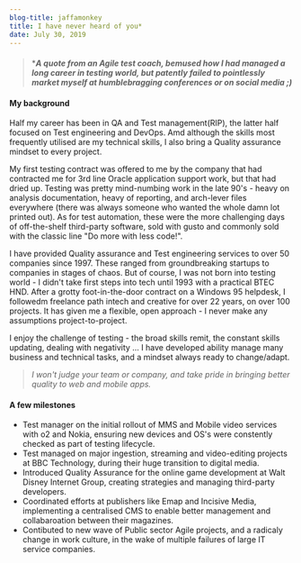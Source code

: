 ```yaml
---
blog-title: jaffamonkey
title: I have never heard of you*
date: July 30, 2019
---
```


####
> ***_A quote from an Agile test coach, bemused how I had managed a long career in testing world, but patently failed to pointlessly market myself at humblebragging conferences or on social media ;)_**

#### My background

Half my career has been in QA and Test management(RIP), the latter half focused on Test engineering and DevOps.  Amd although the skills most frequently utilised are my technical skills, I also bring a Quality assurance mindset to every project. 


My first testing contract was offered to me by the company that had contracted me for 3rd line Oracle application support work, but that had dried up.  Testing was pretty mind-numbing work in the late 90's - heavy on analysis documentation, heavy of reporting, and arch-lever files everywhere (there was always someone who wanted the whole damn lot printed out). As for test automation, these were the more challenging days of off-the-shelf third-party software, sold with gusto and commonly sold with the classic line "Do more with less code!". 

I have provided Quality assurance and Test engineering services to over 50 companies since 1997. These ranged from groundbreaking startups to companies in stages of chaos. But of course, I was not born into testing world - I didn't take first steps into tech until 1993 with a practical BTEC HND. After a grotty foot-in-the-door contract on a Windows 95 helpdesk, I followedm freelance path intech and creative for over 22 years, on over 100 projects. It has given me a flexible, open approach - I never make any assumptions project-to-project.  

I enjoy the challenge of testing - the broad skills remit, the constant skills updating, dealing with negativity ... I have developed ability manage many business and technical tasks, and a mindset always ready to change/adapt. 

> _I won't judge your team or company, and take pride in bringing better quality to web and mobile apps._

#### A few milestones

* Test manager on the initial rollout of MMS and Mobile video services with o2 and Nokia, ensuring new devices and OS's were constently checked as part of testing lifecycle. 
* Test managed on major ingestion, streaming and video-editing projects at BBC Technology, during their huge transition to digital media.
* Introduced Quality Assurance for the online game development at Walt Disney Internet Group, creating strategies and managing third-party developers.
* Coordinated efforts at publishers like Emap and Incisive Media, implementing a centralised CMS to enable better management and collabaroation between their magazines.
* Contibuted to new wave of Public sector Agile projects, and a radicaly change in work culture, in the wake of multiple failures of large IT service companies.